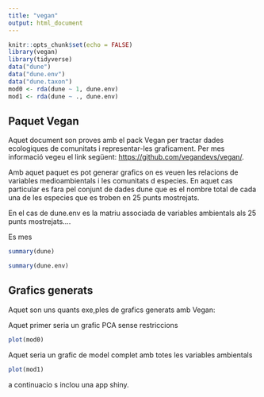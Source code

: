 ---
title: "vegan"
output: html_document
---

```{r setup, include=FALSE}
knitr::opts_chunk$set(echo = FALSE)
library(vegan)
library(tidyverse)
data("dune")
data("dune.env")
data("dune.taxon")
mod0 <- rda(dune ~ 1, dune.env)
mod1 <- rda(dune ~ ., dune.env)


```

## Paquet Vegan

Aquet document son proves amb el pack Vegan per tractar dades ecologiques de comunitats i representar-les graficament. Per mes informació vegeu el link següent:  <https://github.com/vegandevs/vegan/>.

Amb aquet paquet es pot generar grafics on es veuen les relacions de variables medioambientals i les comunitats d especies.
En aquet cas particular es fara pel conjunt de dades dune que es el nombre total de cada una de les especies que es troben en 25 punts mostrejats.

En el cas de dune.env es la matriu associada de variables ambientals als 25 punts mostrejats....

Es mes

```{r dune}
summary(dune)

summary(dune.env)
```

## Grafics generats

Aquet son uns quants exe,ples de grafics generats amb Vegan:

Aquet primer seria un grafic PCA sense restriccions

```{r mod0, echo=FALSE}
plot(mod0)
```

Aquet seria un grafic de model complet amb totes les variables ambientals
```{r mod1, echo=FALSE}
plot(mod1)
```

a continuacio s inclou una app shiny.
